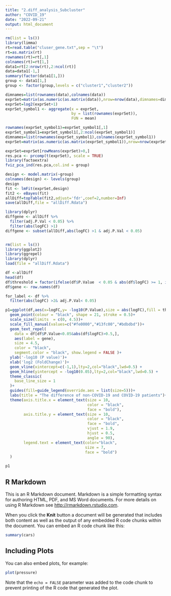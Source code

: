 ---
title: "2.diff_analysis_Subcluster"
author: "COVID_19"
date: "2022-09-21"
output: html_document
---

```{r setup, include=FALSE}
rm(list = ls())
library(limma)
rt=read.table("cluser_gene.txt",sep = "\t")
rt=as.matrix(rt)
rownames(rt)=rt[,1]
colnames(rt)=rt[1,]
data1=rt[2:nrow(rt),2:ncol(rt)]
data=data1[-1,]
summary(factor(data1[1,]))
group <- data1[1,]
group <- factor(group,levels = c("cluster1","cluster2"))

dimnames=list(rownames(data),colnames(data))
exprSet=matrix(as.numeric(as.matrix(data)),nrow=nrow(data),dimnames=dimnames)
exprSet=log2(exprSet+1)
exprSet_symbol1 <- aggregate(x = exprSet,
                             by = list(rownames(exprSet)),
                             FUN = mean)

rownames(exprSet_symbol1)=exprSet_symbol1[,1]
exprSet_symbol1=exprSet_symbol1[,2:ncol(exprSet_symbol1)]
dimnames=list(rownames(exprSet_symbol1),colnames(exprSet_symbol1))
exprSet=matrix(as.numeric(as.matrix(exprSet_symbol1)),nrow=nrow(exprSet_symbol1),dimnames=dimnames)

exprSet=exprSet[rowMeans(exprSet)>0,]
res.pca <- prcomp(t(exprSet), scale = TRUE)
library(factoextra)
fviz_pca_ind(res.pca,col.ind = group)

design <- model.matrix(~group)
colnames(design) <- levels(group)
design
fit <- lmFit(exprSet,design)
fit2 <- eBayes(fit)
allDiff=topTable(fit2,adjust='fdr',coef=2,number=Inf) 
save(allDiff,file = "allDiff.Rdata")

library(dplyr)
diffgene <- allDiff %>% 
  filter(adj.P.Val < 0.05) %>% 
  filter(abs(logFC) >1)
diffgene <- subset(allDiff,abs(logFC) >1 & adj.P.Val < 0.05)


rm(list = ls())
library(ggplot2)
library(ggrepel)
library(dplyr)
load(file = "allDiff.Rdata")

df <-allDiff
head(df)
df$threshold = factor(ifelse(df$P.Value  < 0.05 & abs(df$logFC) >= 1, ifelse(df$logFC >= 1 ,'Up','Down'),'NoSignifi'),levels=c('Up','Down','NoSignifi'))
df$gene <- row.names(df) 

for_label <- df %>% 
  filter(abs(logFC) >2& adj.P.Val< 0.05)

p1=ggplot(df,aes(x=logFC,y= -log10(P.Value),size = abs(logFC),fill = threshold))+
  geom_point(colour = "black", shape = 21, stroke = 0.5)+
  scale_size(limits  = c(0, 4.5))+
  scale_fill_manual(values=c("#fe0000","#13fc00","#bdbdbd"))+
  geom_text_repel(
    data = df[df$P.Value<0.05&abs(df$logFC)>0.5,],
    aes(label = gene),
    size = 4.5,
    color = "black",
    segment.color = "black", show.legend = FALSE )+
  ylab('-log10 (P value)')+
  xlab('log2 (FoldChange)')+
  geom_vline(xintercept=c(-1,1),lty=2,col="black",lwd=0.5) +
  geom_hline(yintercept = -log10(0.05),lty=2,col="black",lwd=0.5) +
  theme_classic( 
    base_line_size = 1
  )+
  guides(fill=guide_legend(override.aes = list(size=5)))+ 
  labs(title = "The difference of non-COVID-19 and COVID-19 patients")+
  theme(axis.title.x = element_text(size = 10, 
                                    color = "black",
                                    face = "bold"),
        axis.title.y = element_text(size = 10,
                                    color = "black",
                                    face = "bold", 
                                    vjust = 1.9, 
                                    hjust = 0.5, 
                                    angle = 90),
        legend.text = element_text(color="black", 
                                   size = 7, 
                                   face = "bold")
  ) 

p1

```

## R Markdown

This is an R Markdown document. Markdown is a simple formatting syntax for authoring HTML, PDF, and MS Word documents. For more details on using R Markdown see <http://rmarkdown.rstudio.com>.

When you click the **Knit** button a document will be generated that includes both content as well as the output of any embedded R code chunks within the document. You can embed an R code chunk like this:

```{r cars}
summary(cars)
```

## Including Plots

You can also embed plots, for example:

```{r pressure, echo=FALSE}
plot(pressure)
```

Note that the `echo = FALSE` parameter was added to the code chunk to prevent printing of the R code that generated the plot.
